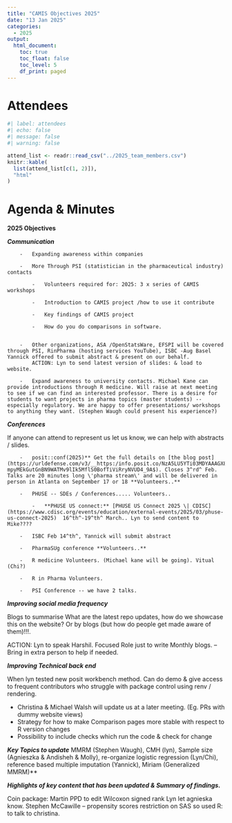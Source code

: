 ```yaml
---
title: "CAMIS Objectives 2025"
date: "13 Jan 2025"
categories:
  - 2025
output:
  html_document: 
    toc: true
    toc_float: false
    toc_level: 5
    df_print: paged
---
```


# Attendees

```r
#| label: attendees
#| echo: false
#| message: false
#| warning: false

attend_list <- readr::read_csv("../2025_team_members.csv")
knitr::kable(
  list(attend_list[c(1, 2)]),
  "html"
)
```

# Agenda & Minutes

**2025 Objectives**

***Communication***

```         
    -   Expanding awareness within companies

    -   More Through PSI (statistician in the pharmaceutical industry) contacts

        -   Volunteers required for: 2025: 3 x series of CAMIS workshops

        -   Introduction to CAMIS project /how to use it contribute
        
        -   Key findings of CAMIS project
        
        -   How do you do comparisons in software.


    -   Other organizations, ASA /OpenStatsWare, EFSPI will be covered through PSI, RinPharma (hosting services YouTube), ISBC -Aug Basel Yannick offered to submit abstract & present on our behalf.
        ACTION: Lyn to send latest version of slides: & load to website.

    -   Expand awareness to university contacts. Michael Kane can provide introductions through R medicine. Will raise at next meeting to see if we can find an interested professor. There is a desire for students to want projects in pharma topics (master students) -- especially regulatory. We are happy to offer presentations/ workshops to anything they want. (Stephen Waugh could present his experience?)
```

***Conferences***

If anyone can attend to represent us let us know, we can help with abstracts / slides.

```         
    -   posit::conf(2025)** Get the full details on [the blog post](https://urldefense.com/v3/__https:/info.posit.co/NzA5LU5YTi03MDYAAAGX8BSQdqgtSXVvlxo3uOEKf6cyZbztuQua15w8xXZxe1apl5i8EF9CsQLDaXVdqYXWvjSHzLo=__;!!GfteaDio!aUG_6o_VjPNuaS8HtZgYUS61J7SQrYdKV_-mpyMEkGutGnBN9WATMv9lIk5MflS0BofTiViRryNVUD4_9A$). Closes 3^rd^ Feb. Talks are 20 minutes long \'pharma stream\' and will be delivered in person in Atlanta on September 17 or 18 **Volunteers..**

    -   PHUSE -- SDEs / Conferences..... Volunteers..

        -   **PHUSE US connect:** [PHUSE US Connect 2025 \| CDISC](https://www.cdisc.org/events/education/external-events/2025/03/phuse-us-connect-2025)  16^th^-19^th^ March.. Lyn to send content to Mike????

    -   ISBC Feb 14^th^, Yannick will submit abstract

    -   PharmaSUg conference **Volunteers..**

    -   R medicine Volunteers. (Michael kane will be going). Vitual (Chi?)

    -   R in Pharma Volunteers.

    -   PSI Conference -- we have 2 talks.
```

***Improving social media frequency***

Blogs to summarise What are the latest repo updates, how do we showcase this on the website? Or by blogs (but how do people get made aware of them)!!!.

ACTION: Lyn to speak Harshil. Focused Role just to write Monthly blogs. -- Bring in extra person to help if needed.

***Improving Technical back end***

When lyn tested new posit workbench method. Can do demo & give access to frequent contributors who struggle with package control using renv / rendering.

-   Christina & Michael Walsh will update us at a later meeting. (Eg. PRs with dummy website views)
-   Strategy for how to make Comparison pages more stable with respect to R version changes
-   Possibility to include checks which run the code & check for change

***Key Topics to update*** MMRM (Stephen Waugh), CMH (lyn), Sample size (Agnieszka & Andisheh & Molly), re-organize logistic regression (Lyn/Chi), reference based multiple imputation (Yannick), Miriam (Generalized MMRM)\*\*

***Highlights of key content that has been updated & Summary of findings.***

Coin package: Martin PPD to edit Wilcoxon signed rank Lyn let agnieska know. Stephen McCawille -- propensity scores restriction on SAS so used R: to talk to christina.